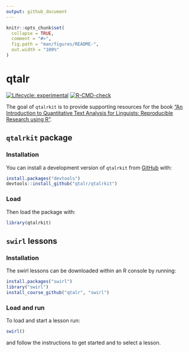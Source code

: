 ```yaml
---
output: github_document
---
```


<!-- README.md is generated from README.Rmd. Please edit that file -->

```r
knitr::opts_chunk$set(
  collapse = TRUE,
  comment = "#>",
  fig.path = "man/figures/README-",
  out.width = "100%"
)
```

# qtalr

<!-- badges: start -->
[![Lifecycle: experimental](https://img.shields.io/badge/lifecycle-experimental-orange.svg)](https://lifecycle.r-lib.org/articles/stages.html#experimental)
[![R-CMD-check](https://github.com/qtalr/qtalrkit/actions/workflows/R-CMD-check.yaml/badge.svg)](https://github.com/qtalr/qtalrkit/actions/workflows/R-CMD-check.yaml)
<!-- badges: end -->

The goal of `qtalrkit` is to provide supporting resources for the book ["An Introduction to Quantitative Text Analysis for Linguists: Reproducible Research using R"](https://qtalr.github.io/book/).

## `qtalrkit` package

### Installation

<!-- You can install the released version of qtalrkit from [CRAN](https://CRAN.R-project.org) with: -->

You can install a development version of `qtalrkit` from [GitHub](https://github.com/) with:

```r
install.packages("devtools")
devtools::install_github("qtalr/qtalrkit")
```

### Load

Then load the package with:

```r
library(qtalrkit)
```

## `swirl` lessons

### Installation 

The swirl lessons can be downloaded within an R console by running:

```r
install.packages("swirl")
library("swirl")
install_course_github("qtalr", "swirl")
```

### Load and run

To load and start a lesson run: 

```r
swirl()
```

and follow the instructions to get started and to select a lesson.
